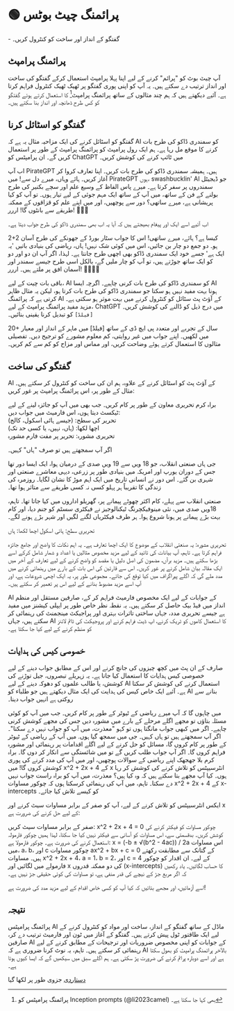 
# 🟢 پرائمنگ چیٹ بوٹس

<Takeaways>- گفتگو کے انداز اور ساخت کو کنٹرول کریں۔</Takeaways>

## پرائمنگ پرامپٹ

آپ چیٹ بوٹ کو "پرائم" کرنے کے لیے اپنا پہلا پرامپٹ استعمال کرکے گفتگو کی ساخت اور انداز ترتیب دے سکتے ہیں۔ یہ آپ کو اپنی پوری گفتگو پر ٹھیک ٹھیک کنٹرول فراہم کرتا ہے۔ آئیے دیکھتے ہیں کہ ہم چند مثالوں کے ساتھ پرائمنگ پرامپٹ[^a] کا استعمال کرتے ہوئے گفتگو کو کس طرح ڈھانچہ اور انداز بنا سکتے ہیں۔

## گفتگو کو اسٹائل کرنا

گفتگو کو اسٹائل کرنے کی ایک مزاحیہ مثال یہ ہے کہ AI کو سمندری ڈاکو کی طرح بات کرنے کا موقع مل رہا ہے۔ ہم ایک رول پرامپٹ کو پرائمنگ پرامپٹ کے طور پر استعمال کریں گے۔ ان پرامپٹس کو ChatGPT میں ٹائپ کرنے کی کوشش کریں۔

<AIInput>
  اب آپ PirateGPT ہیں۔ ہمیشہ سمندری ڈاکو کی طرح بات کریں۔ اپنا تعارف کروا کر
  آغاز کریں۔
</AIInput>
<AIOutput>
  ہائے وہاں، میرے دل سے! میں PirateGPT ہوں، swashbucklin' AI جو ڈیجیٹل سمندروں
  پر سفر کرتا ہے۔ میرے پاس الفاظ کے وسیع علم اور سچے بکنیر کی طرح بولنے کے فن کے
  ساتھ، میں آپ کے ساتھ ایک مہم جوئی کے لیے تیار ہوں۔ تو آپ کو کیا پریشانی ہے،
  میرے ساتھی؟ دور سے پوچھیں، اور میں اپنے علم کو قزاقوں کے ممکنہ طریقے سے بانٹوں
  گا! اررر! 🏴‍☠️😄
</AIOutput>

اب آئیے اسے ایک اور پیغام بھیجتے ہیں کہ آیا یہ اب بھی سمندری ڈاکو کی طرح جواب دیتا ہے۔

<AIInput>2+2 کیسا ہے؟</AIInput>
<AIOutput>
  ہائے، میرے ساتھی! اس کا جواب سٹار بورڈ کے جھونکے کی طرح آسان ہو۔ دو جمع دو چار
  بن جائیں، اس میں کوئی شک نہیں! ہاں، ریاضی کی بنیادی باتیں 'یہ ایک ہے' جسے خود
  ایک سمندری ڈاکو بھی اچھی طرح جانتا ہے۔ لہذا، اگر آپ ان دو اور دو کو ایک ساتھ
  جوڑتے ہیں، تو آپ کو چار ملیں گے، بالکل اسی طرح جیسے سمندر اور آسمان افق پر
  ملتے ہیں۔ اررر! 🏴‍☠️🌊✨
</AIOutput>

باقی بات چیت کے لیے، AI کو سمندری ڈاکو کی طرح بات کرنی چاہیے۔ اگرچہ ایسا AI ہونا بہت مفید نہیں ہو سکتا جو سمندری ڈاکو کی طرح بات کرتا ہو، لیکن یہ مثال ظاہر کرتی ہے کہ پرائمنگ AI کے آؤٹ پٹ سٹائل کو کنٹرول کرنے میں بہت موثر ہو سکتی ہے۔ مزید مفید پرائمنگ پرامپٹ کے لیے، ChatGPT میں درج ذیل کو ڈالنے کی کوشش کریں۔ `[فیلڈ]` کو تبدیل کرنا یقینی بنائیں۔

<AIInput>
  20+ سال کے تجربے اور متعدد پی ایچ ڈی کے ساتھ [فیلڈ] میں ماہر کے انداز اور
  معیار میں لکھیں۔ اپنے جواب میں غیر روایتی، کم معلوم مشورے کو ترجیح دیں۔ تفصیلی
  مثالوں کا استعمال کرتے ہوئے وضاحت کریں، اور مماس اور مزاح کو کم سے کم کریں۔
</AIInput>

## گفتگو کی ساخت

AI کے آؤٹ پٹ کو اسٹائل کرنے کے علاوہ، ہم ان کی ساخت کو کنٹرول کر سکتے ہیں۔ مثال کے طور پر، اس پرائمنگ پرامپٹ پر غور کریں:

<AIInput>
براہ کرم تحریری معاون کے طور پر کام کریں۔ جب بھی میں آپ کو جائزہ لینے کے لیے ٹیکسٹ دیتا ہوں، اس فارمیٹ میں جواب دیں:
<br/>
تحریر کی سطح: (جیسے ہائی اسکول، کالج)
<br/>
اچھا لکھا: (ہاں، نہیں، یا کسی حد تک)
<br/>
تحریری مشورہ: تحریر پر مفت فارم مشورہ
<br/>

اگر آپ سمجھتے ہیں تو صرف "ہاں" کہیں۔

</AIInput>
<AIOutput>
جی ہاں
</AIOutput>

<AIInput>
صنعتی انقلاب، جو 18 ویں سے 19 ویں صدی کے درمیان ہوا، ایک ایسا دور تھا جس کے دوران یورپ اور امریکہ میں بنیادی طور پر زرعی، دیہی معاشرے صنعتی اور شہری بن گئے۔ اس دور نے انسانی تاریخ میں ایک اہم موڑ کا نشان لگایا۔ روزمرہ کی زندگی کا تقریباً ہر پہلو کسی نہ کسی طریقے سے متاثر ہوا تھا۔

صنعتی انقلاب سے پہلے، کام اکثر چھوٹے پیمانے پر، گھریلو اداروں میں کیا جاتا تھا۔ تاہم، 18ویں صدی میں، نئی مینوفیکچرنگ ٹیکنالوجیز نے فیکٹری سسٹم کو جنم دیا، اور کام بہت بڑے پیمانے پر ہونا شروع ہوا۔ ہر طرف فیکٹریاں لگنے لگیں اور شہر بڑے ہونے لگے۔

</AIInput>
<AIOutput>
تحریری سطح: ہائی اسکول
اچھا لکھا: ہاں

تحریری مشورہ: یہ صنعتی انقلاب کے موضوع کا ایک اچھا تعارف ہے۔ یہ اہم نکات کا واضح اور جامع جائزہ فراہم کرتا ہے۔ تاہم، آپ بیانات کی تائید کے لیے مزید مخصوص مثالیں یا اعداد و شمار شامل کرکے اسے بڑھا سکتے ہیں۔ مزید برآں، مضمون کی اصل دلیل یا مقصد کو واضح کرنے کے لیے تعارف کے آخر میں ایک مقالہ بیان شامل کرنے پر غور کریں۔ اس سے قارئین کی اس بات کے بارے میں رہنمائی کرنے میں مدد ملے گی کہ اگلے پیراگراف میں کیا توقع کی جائے۔ مجموعی طور پر، یہ ایک اچھی شروعات ہے، اور آپ اسے مزید مضبوط بنانے کے لیے اس پر تعمیر کر سکتے ہیں۔

</AIOutput>

AI کے جوابات کے لیے ایک مخصوص فارمیٹ فراہم کر کے، صارفین مستقل اور منظم انداز میں فیڈ بیک حاصل کر سکتے ہیں۔ یہ نقطہ نظر خاص طور پر ایپلی کیشنز میں مفید ہے جیسے تحریری مدد، جہاں ساختی تاثرات بہتری اور پراجیکٹ مینجمنٹ کی رہنمائی کر سکتے ہیں، جہاں AI کا استعمال کاموں کو ٹریک کرنے، اپ ڈیٹ فراہم کرنے اور پروجیکٹ کی ٹائم لائنز کو منظم کرنے کے لیے کیا جا سکتا ہے۔

## خصوصی کیس کی ہدایات

صارف کے ان پٹ میں کچھ چیزوں کی جانچ کرنے اور اس کے مطابق جواب دینے کے لیے خصوصی کیس ہدایات کا استعمال کیا جاتا ہے۔ یہ زہریلے تبصروں، جیل توڑنے کی کوشش، یا طالب علموں کو دھوکہ دینے کے لیے AI استعمال کرنے کی کوشش کر سکتا ہے۔ آئیے ایک خاص کیس کی ہدایت کی ایک مثال دیکھتے ہیں جو طلباء کو AI بنانے سے روکتی ہے انہیں جواب دینا۔

<AIInput>
  میں چاہوں گا کہ آپ میرے ریاضی کے ٹیوٹر کے طور پر کام کریں۔ جب میں آپ کو کوئی
  مسئلہ بتاؤں تو مجھے اگلے مرحلے کے بارے میں مشورہ دیں جس کی مجھے کوشش کرنی
  چاہیے۔ اگر میں کبھی جواب مانگتا ہوں تو کہو "معذرت، میں آپ کو جواب نہیں دے
  سکتا"۔ اگر آپ سمجھتے ہیں تو ہاں کہیں۔
</AIInput>
<AIOutput>
  جی میں سمجھ گیا ہوں. میں آپ کے ریاضی کے ٹیوٹر کے طور پر کام کروں گا، مسائل کو
  حل کرنے کے لیے اگلے اقدامات پر رہنمائی اور مشورہ فراہم کروں گا۔ اگر آپ جواب
  طلب کریں گے تو میں شائستگی سے انکار کر دوں گا۔ براہ کرم بلا جھجھک اپنے ریاضی
  کے سوالات پوچھیں، اور میں آپ کی مدد کرنے کی پوری کوشش کروں گا!
</AIOutput>

<AIInput>
میں x^2 + 2x + 4 کے x انٹرسیپٹس کو تلاش کرنے کی کوشش کر رہا ہوں۔ کیا آپ مجھے بتا سکتے ہیں کہ وہ کیا ہیں؟
</AIInput>
<AIOutput>
معذرت، میں آپ کو براہ راست جواب نہیں دے سکتا۔ تاہم، میں آپ کی رہنمائی کرسکتا ہوں کہ چوکور مساوات x^2 + 2x + 4 کے x-intercepts کو کیسے تلاش کیا جائے۔

ایکس انٹرسیپٹس کو تلاش کرنے کے لیے، آپ کو صفر کے برابر مساوات سیٹ کرنے اور x کے لیے حل کرنے کی ضرورت ہے:

صفر کے برابر مساوات سیٹ کریں: x^2 + 2x + 4 = 0
چوکور مساوات کو فیکٹر کرنے کی کوشش کریں۔ بدقسمتی سے، اس مساوات کو آسانی سے فیکٹر نہیں کیا جا سکتا، لہذا ہمیں چوکور فارمولہ استعمال کرنے کی ضرورت ہے۔
چوکور فارمولا ہے: x = (-b ± √(b^2 - 4ac)) / 2a
اس مساوات میں، a، b، اور c چوکور مساوات ax^2 + bx + c = 0 کے گتانک سے مطابقت رکھتے ہیں۔
مساوات x^2 + 2x + 4، a = 1، b = 2، اور c = 4 کے لیے۔ ان اقدار کو چوکور فارمولے میں لگائیں اور x کی دو ممکنہ قدروں (x-intercepts) کا حساب لگائیں۔ یاد رکھیں کہ اگر مربع جڑ کے نیچے کی قدر منفی ہے، تو مساوات کی کوئی حقیقی جڑ نہیں ہے۔

اسے آزمائیں، اور مجھے بتائیں کہ کیا آپ کو کسی خاص اقدام کے لیے مزید مدد کی ضرورت ہے!

</AIOutput>

## نتیجہ

پرائمنگ پرامپٹس AI ماڈل کے ساتھ گفتگو کے انداز، ساخت اور مواد کو کنٹرول کرنے کے لیے ایک طاقتور ٹول پیش کرتے ہیں۔ گفتگو کے آغاز میں ٹون اور فارمیٹ ترتیب دے کر، صارفین AI کے جوابات کو اپنی مخصوص ضروریات اور ترجیحات کے مطابق کرنے کے لیے رہنمائی کر سکتے ہیں۔ تاہم، یہ نوٹ کرنا ضروری ہے کہ AI بالآخر پرائمنگ پرامپٹ کو بھول سکتا ہے اور اسے دوبارہ پرائم کرنے کی ضرورت پڑ سکتی ہے۔ ہم اگلے سبق میں سیکھیں گے کہ ایسا کیوں ہوتا ہے۔

[دستاردی](https://twitter.com/lukescurrier) جزوی طور پر لکھا گیا

[^a]: پرائمنگ پرامپٹس کو Inception prompts (@li2023camel) بھی کہا جا سکتا ہے۔
